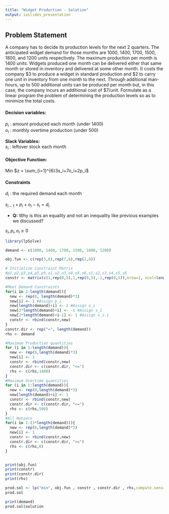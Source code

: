 ```yaml
---
title: "Widget Production - Solution"
output: ioslides_presentation
---
```


## Problem Statement  

A company has to decide its production levels for the next 2 quarters. The anticipated widget demand for those months are 1000, 1400, 1700, 1500, 1800, and 1200 units respectively. The maximum production per month is 1400 units. Widgets produced one month can be delivered either that same month or stored in inventory and delivered at some other month. It costs the company \$3 to produce a widget in standard production and \$2 to carry one unit in inventory from one month to the next. Through additional man-hours, up to 500 additional units can be produced per month but, in this case, the company incurs an additional cost of $7/unit. Formulate as a linear program the problem of determining the production levels so as to minimize the total costs.

#### Decision variables: 

$p_i$ : amount produced each month (under 1400)  
$o_i$ : monthly overtime production (under 500)

**Slack Variables:**  
$s_i$ : leftover stock each month  

#### Objective Function:

Min $z = \sum_{i=1}^{6}3s_i+7o_i+2p_i$

#### Constraints

$d_i$ : the required demand each month

$s_{i-1}+p_i+o_i-s_i = d_i$

* **Q:** Why is this an equality and not an inequality like previous examples we discussed?

$s_i,p_i,o_i \geq 0$

```r
library(lpSolve)

demand <- c(1000, 1400, 1700, 1500, 1800, 1200)

obj.fun <- c(rep(3,6),rep(7,6),rep(2,6))

# Initialize Constraint Matrix
#p1,p2,p3,p4,p5,p5,o1,o2,o3,o4,o5,o6,s1,s2,s3,s4,s5,s6
constr <- matrix(c(1,rep(0,5),1,rep(0,5),-1,rep(0,5)),nrow=1, ncol=length(demand)*3)

#Meet Demand Constraints
for(i in 2:length(demand)){
  new <- rep(0, length(demand)*3)
  new[i] <- 1 #Assign p_i
  new[length(demand)+i] <- 1 #Assign o_i
  new[2*length(demand)+i] <- -1 #Assign s_i
  new[2*length(demand)+i-1] <- 1 #Assign s_i-1
  constr <- rbind(constr,new)
}
constr.dir <- rep("=", length(demand))
rhs <- demand

#Maximum Production quantities
for (i in 1:length(demand)){
  new <- rep(0,length(demand)*3)
  new[i] <- 1
  constr <- rbind(constr,new)
  constr.dir <- c(constr.dir, "<=")
  rhs <- c(rhs,1400)
}
#Maximum Overtime quantities
for (i in 1:length(demand)){
  new <- rep(0,length(demand)*3)
  new[length(demand)+i] <- 1
  constr <- rbind(constr,new)
  constr.dir <- c(constr.dir, "<=")
  rhs <- c(rhs,500)
}
#All Nonzero
for(i in 1:(3*length(demand))){
  new <- rep(0,length(demand)*3)
  new[i] <- 1
  constr <- rbind(constr,new)
  constr.dir <- c(constr.dir, ">=")
  rhs <- c(rhs,0)
}


print(obj.fun)
print(constr)
print(constr.dir)
print(rhs)
```
```r
prod.sol <- lp("min", obj.fun , constr , constr.dir , rhs,compute.sens=TRUE)
prod.sol
```


```r
print(demand)
prod.sol$solution
```